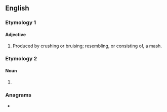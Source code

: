 ==English==

===Etymology 1===
{{suffix|en|mash|y}}

====Adjective====
{{en-adj}}

# Produced by crushing or bruising; resembling, or consisting of, a mash.

===Etymology 2===

====Noun====
{{en-noun|mashies}}

# {{alt form|en|mashie}} {{qualifier|golf club}}

===Anagrams===
* {{anagrams|en|a=ahmsy|Shamy}}